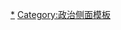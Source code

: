 {{Sidebar
|name           = Third Position
|title          = [[第三位置]]
|pretitle       = 系列条目
|bodyclass = plainlist
|headingstyle = background: papayawhip; padding-top: 0.2em; padding-bottom: 0.2em; font-size: 105%;
|expanded       = all
|style          = width: 16.0em;

|heading1 =主义
|content1 =
[[庇隆主義]]<br />
[[国家工团主义]]<br />
[[纳粹主义|民族社会主义]]<br />
[[民族無政府主義]]<br />
[[民族布尔什维克主义]]<br />
[[斯特拉瑟主義]]<br />
[[國家社會主義]]

|heading2 =政党和运动
|content2 =
[[納粹党]]<br />
[[前沿交叉]]<br />
[[官方全国战线]]<br />
[[第三位置组织]]<br />
[[新力量]]<br />
[[国际第三位置]]<br />
[[黑色战线]]

|heading3 = 相关条目
|content3 =
[[法西斯象征]]<br />
[[新法西斯主義]]<br />
[[新納粹主義]]<br />
[[赤纳粹]]<br />
[[政治战士]]<br />
[[白人優越主義]]<br />
[[黑人優越主義]]<br />
[[纳粹大屠殺否认论]]

|below  = <small>本条目属于[[政治意識形態]]系列</small>
}}<noinclude>
[[Category:第三位置|*]]
[[Category:政治侧面模板]]
</noinclude>